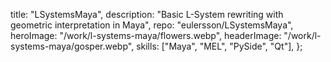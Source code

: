   title: "LSystemsMaya",
  description: "Basic L-System rewriting with geometric interpretation in Maya",
  repo: "eulersson/LSystemsMaya",
  heroImage: "/work/l-systems-maya/flowers.webp",
  headerImage: "/work/l-systems-maya/gosper.webp",
  skills: ["Maya", "MEL", "PySide", "Qt"],
};
